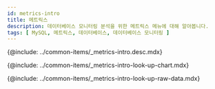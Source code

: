 ```yaml
---
id: metrics-intro
title: 메트릭스
description: 데이터베이스 모니터링 분석을 위한 메트릭스 메뉴에 대해 알아봅니다.
tags: [ MySQL, 메트릭스, 데이터베이스, 데이터베이스 모니터링 ]
---
```



<Note product='MySQL' link='../mysql-v1/metrics-intro' />

<!-- 개요 -->
{@include: ../common-items/_metrics-intro.desc.mdx}

<IntroExam category='db_mysql_counter'/>

<ProdImg img='metrics-example-00.png' desc=''/>

<!-- 메트릭스 차트 조회하기-->
{@include: ../common-items/_metrics-intro-look-up-chart.mdx}  

<LookupchartDesc metric='Active sessions' category='db_mysql_counter' />

<!-- 메트릭스 Raw Data 조회화기-->
{@include: ../common-items/_metrics-intro-look-up-raw-data.mdx}